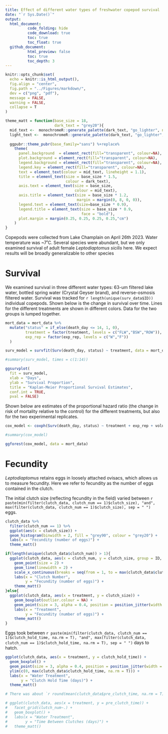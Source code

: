 ```yaml
---
title: Effect of different water types of freshwater copepod survival
date: "`r Sys.Date()`"
output: 
  html_document:
          code_folding: hide
          code_download: true
          toc: true
          toc_float: true
  github_document:
          html_preview: false
          toc: true
          toc_depth: 3
---
```


```r
knitr::opts_chunk$set(
  echo = knitr::is_html_output(),
  fig.align = "center",
  fig.path = "../Figures/markdown/",
  dev = c("png", "pdf"),
  message = FALSE,
  warning = FALSE,
  collapse = T
)

theme_matt = function(base_size = 18,
                      dark_text = "grey20"){
  mid_text <-  monochromeR::generate_palette(dark_text, "go_lighter", n_colours = 5)[2]
  light_text <-  monochromeR::generate_palette(dark_text, "go_lighter", n_colours = 5)[3]
  
  ggpubr::theme_pubr(base_family="sans") %+replace% 
    theme(
      panel.background  = element_rect(fill="transparent", colour=NA), 
      plot.background = element_rect(fill="transparent", colour=NA), 
      legend.background = element_rect(fill="transparent", colour=NA),
      legend.key = element_rect(fill="transparent", colour=NA),
      text = element_text(colour = mid_text, lineheight = 1.1),
      title = element_text(size = base_size * 1.5,
                           colour = dark_text),
      axis.text = element_text(size = base_size,
                               colour = mid_text),
      axis.title = element_text(size = base_size * 1.2,
                                margin = margin(0, 8, 0, 0)),
      legend.text = element_text(size=base_size * 0.9),
      legend.title = element_text(size = base_size * 0.9, 
                                  face = "bold"),
      plot.margin = margin(0.25, 0.25, 0.25, 0.25,"cm")
    )
}
```

Copepods were collected from Lake Champlain on April 26th 2023. Water temperature was ~7˚C. Several species were abundant, but we only examined survival of adult female *Leptodiaptomus sicilis* here. We expect results will be broadly generalizable to other species

# Survival
We examined survival in three different water types: 63-um filtered lake water, bottled spring water (Crystal Geyser brand), and reverse-osmosis filtered water. Survival was tracked for `r length(unique(surv_data$ID))` individual copepods. Shown below is the change in survival over time. Lines for the different treatments are shown in different colors. Data for the two groups is lumped together.  

```r
mort_data = mort_data %>%  
  mutate("status" = if_else(death_day <= 14, 1, 0),
         treatment = factor(treatment, levels = c("FLW","BSW","ROW")),
         exp_rep = factor(exp_rep, levels = c("W","F"))
  )

surv_model = survfit(Surv(death_day, status) ~ treatment, data = mort_data)

#summary(surv_model, times = c(1:14))

ggsurvplot(
  fit = surv_model,
  xlab = "Days",
  ylab = "Survival Proportion",
  title = "Kaplan-Meier Proportional Survival Estimates",
  conf.int = TRUE,
  pval = FALSE)
```

Shown below are estimates of the proportional hazard ratio (the change in risk of mortality relative to the control) for the different treatments, but also for the two experimental replicates. 
```r

cox_model <- coxph(Surv(death_day, status) ~ treatment + exp_rep + volume, data = mort_data)

#summary(cox_model)

ggforest(cox_model, data = mort_data)

```

# Fecundity
*Leptodiaptomus* retains eggs in loosely attached ovisacs, which allows us to measure fecundity. Here we refer to fecundity as the number of eggs contained in the clutch. 

The initial clutch size (reflecting fecundity in the field) varied between `r paste(min(filter(clutch_data, clutch_num == 1)$clutch_size), "and", max(filter(clutch_data, clutch_num == 1)$clutch_size), sep = " ")` eggs. 

```r
clutch_data %>% 
  filter(clutch_num == 1) %>%  
  ggplot(aes(x = clutch_size)) +
  geom_histogram(binwidth = 2, fill = "grey90", colour = "grey20") + 
  labs(x = "Fecundity (number of eggs)") + 
  theme_matt()
```

```r
if(length(unique(clutch_data$clutch_num)) > 1){
  ggplot(clutch_data, aes(x = clutch_num, y = clutch_size, group = ID, colour = treatment)) + 
    geom_point(size = 2) + 
    geom_line(linewidth = 2) + 
    scale_x_continuous(breaks = seq(from = 1, to = max(clutch_data$clutch_num))) + 
    labs(x = "Clutch Number", 
         y = "Fecundity (number of eggs)") + 
    theme_matt()
}else{
  ggplot(clutch_data, aes(x = treatment, y = clutch_size)) + 
    geom_boxplot(outlier.colour = NA) + 
    geom_point(size = 3, alpha = 0.4, position = position_jitter(width = 0.05, height = 0)) + 
    labs(x = "Treatment", 
         y = "Fecundity (number of eggs)") + 
    theme_matt()
}

```

Eggs took between `r paste(min(filter(clutch_data, clutch_num == 1)$clutch_hold_time, na.rm = T), "and", max(filter(clutch_data, clutch_num == 1)$clutch_hold_time, na.rm = T), sep = " ")` days to hatch. 
```r
ggplot(clutch_data, aes(x = treatment, y = clutch_hold_time)) + 
  geom_boxplot() + 
  geom_point(size = 3, alpha = 0.4, position = position_jitter(width = 0.05, height = 0)) + 
  ylim(c(0, max(clutch_data$clutch_hold_time, na.rm = T))) + 
  labs(x = "Water Treatment", 
       y = "Clutch Hold Time (days)") + 
  theme_matt()
```

```r
# There was about `r round(mean(clutch_data$pre_clutch_time, na.rm = T))` days between clutches. 

# ggplot(clutch_data, aes(x = treatment, y = pre_clutch_time)) + 
#   facet_grid(clutch_num~.) + 
#   geom_boxplot() + 
#   labs(x = "Water Treatment", 
#        y = "Time Between Clutches (days)") + 
#   theme_matt()
```

